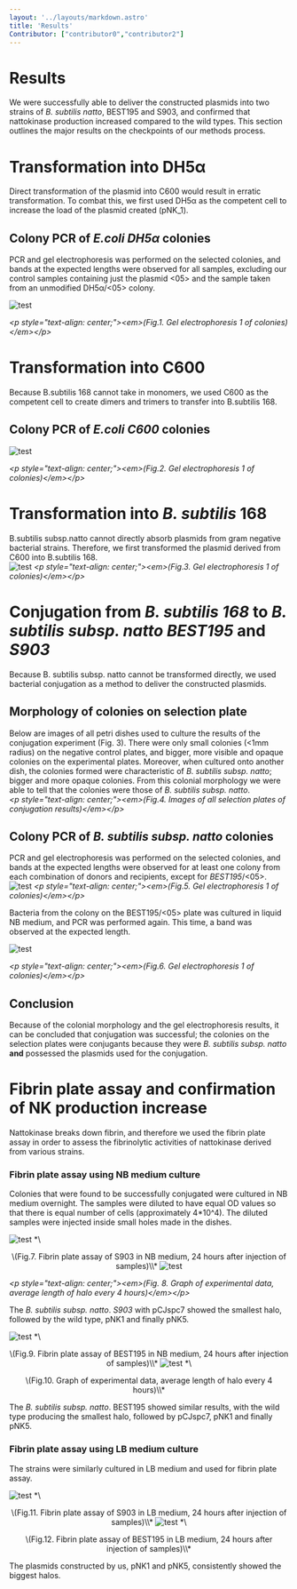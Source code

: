 ```yaml
---
layout: '../layouts/markdown.astro'
title: 'Results'
Contributor: ["contributor0","contributor2"]
---
```




# Results

We were successfully able to deliver the constructed plasmids into two strains of *B. subtilis natto*, BEST195 and S903, and confirmed that nattokinase production increased compared to the wild types. This section outlines the major results on the checkpoints of our methods process.

# Transformation into DH5α

Direct transformation of the plasmid into C600 would result in erratic transformation. To combat this, we first used DH5α as the competent cell to increase the load of the plasmid created (pNK\_1).

## Colony PCR of *E.coli DH5α* colonies

PCR and gel electrophoresis was performed on the selected colonies, and bands at the expected lengths were observed for all samples, excluding our control samples containing just the plasmid \<05\> and the sample taken from an unmodified DH5α/\<05\> colony.

<Image src={image1} alt="test" format="avif" width={1080} />

*\<p style="text-align: center;"\>\<em\>(Fig.1. Gel electrophoresis 1 of colonies)\</em\>\</p\>*

# Transformation into C600

Because B.subtilis 168 cannot take in monomers, we used C600 as the competent cell  to create dimers and trimers to transfer into B.subtilis 168\. 

## Colony PCR of *E.coli C600* colonies

<Image src={image2} alt="test" format="avif" width={1080} />

*\<p style="text-align: center;"\>\<em\>(Fig.2. Gel electrophoresis 1 of colonies)\</em\>\</p\>*

# Transformation into *B. subtilis* 168

B.subtilis subsp.natto cannot directly absorb plasmids from gram negative bacterial strains. Therefore, we first transformed the plasmid derived from C600 into B.subtilis 168\.  
<Image src={image3} alt="test" format="avif" width={1080} />
*\<p style="text-align: center;"\>\<em\>(Fig.3. Gel electrophoresis 1 of colonies)\</em\>\</p\>*

# Conjugation from *B. subtilis 168* to *B. subtilis subsp. natto BEST195* and *S903*

Because B. subtilis subsp. natto cannot be transformed directly, we used bacterial conjugation as a method to deliver the constructed plasmids. 

## Morphology of colonies on selection plate

Below are images of all petri dishes used to culture the results of the conjugation experiment (Fig. 3). There were only small colonies (\<1mm radius) on the negative control plates, and bigger, more visible and opaque colonies on the experimental plates. Moreover, when cultured onto another dish, the colonies formed were characteristic of *B. subtilis subsp. natto*; bigger and more opaque colonies. From this colonial morphology we were able to tell that the colonies were those of *B. subtilis subsp. natto*.  
*\<p style="text-align: center;"\>\<em\>(Fig.4. Images of all selection plates of conjugation results)\</em\>\</p\>*

## Colony PCR of *B. subtilis subsp. natto* colonies

PCR and gel electrophoresis was performed on the selected colonies, and bands at the expected lengths were observed for at least one colony from each combination of donors and recipients, except for *BEST195*/\<05\>.  
<Image src={image4} alt="test" format="avif" width={1080} />
*\<p style="text-align: center;"\>\<em\>(Fig.5. Gel electrophoresis 1 of colonies)\</em\>\</p\>*

Bacteria from the colony on the BEST195/\<05\> plate was cultured in liquid NB medium, and PCR was performed again. This time, a band was observed at the expected length.

<Image src={image5} alt="test" format="avif" width={1080} />

*\<p style="text-align: center;"\>\<em\>(Fig.6. Gel electrophoresis 1 of colonies)\</em\>\</p\>*

## Conclusion

Because of the colonial morphology and the gel electrophoresis results, it can be concluded that conjugation was successful; the colonies on the selection plates were conjugants because they were *B. subtilis subsp. natto* **and** possessed the plasmids used for the conjugation.

# Fibrin plate assay and confirmation of NK production increase

Nattokinase breaks down fibrin, and therefore we used the fibrin plate assay in order to assess the fibrinolytic activities of nattokinase derived from various strains.

### Fibrin plate assay using NB medium culture

Colonies that were found to be successfully conjugated were cultured in NB medium overnight. The samples were diluted to have equal OD values so that there is equal number of cells (approximately 4\*10^4). The diluted samples were injected inside small holes made in the dishes.

<Image src={image6} alt="test" format="avif" width={1080} />
*\<p style="text-align: center;"\>\<em\>(Fig.7. Fibrin plate assay of S903 in NB medium, 24 hours after injection of samples)\</em\>\</p\>*

<Image src={image7} alt="test" format="avif" width={1080} />

*\<p style="text-align: center;"\>\<em\>(Fig. 8\. Graph of experimental data, average length of halo every 4 hours)\</em\>\</p\>*

The *B. subtilis subsp. natto*. *S903* with pCJspc7 showed the smallest halo, followed by the wild type, pNK1 and finally pNK5. 

<Image src={image8} alt="test" format="avif" width={1080} />
*\<p style="text-align: center;"\>\<em\>(Fig.9. Fibrin plate assay of BEST195 in NB medium, 24 hours after injection of samples)\</em\>\</p\>*

<Image src={image9} alt="test" format="avif" width={1080} />
*\<p style="text-align: center;"\>\<em\>(Fig.10. Graph of experimental data, average length of halo every 4 hours)\</em\>\</p\>*

The *B. subtilis subsp. natto*. BEST195 showed similar results, with the wild type producing the smallest halo, followed by pCJspc7, pNK1 and finally pNK5. 

### Fibrin plate assay using LB medium culture

The strains were similarly cultured in LB medium and used for fibrin plate assay.

<Image src={image10} alt="test" format="avif" width={1080} />
*\<p style="text-align: center;"\>\<em\>(Fig.11. Fibrin plate assay of S903 in LB medium, 24 hours after injection of samples)\</em\>\</p\>*

<Image src={image11} alt="test" format="avif" width={1080} />
*\<p style="text-align: center;"\>\<em\>(Fig.12. Fibrin plate assay of BEST195 in LB medium, 24 hours after injection of samples)\</em\>\</p\>*

The plasmids constructed by us, pNK1 and pNK5, consistently showed the biggest halos.
